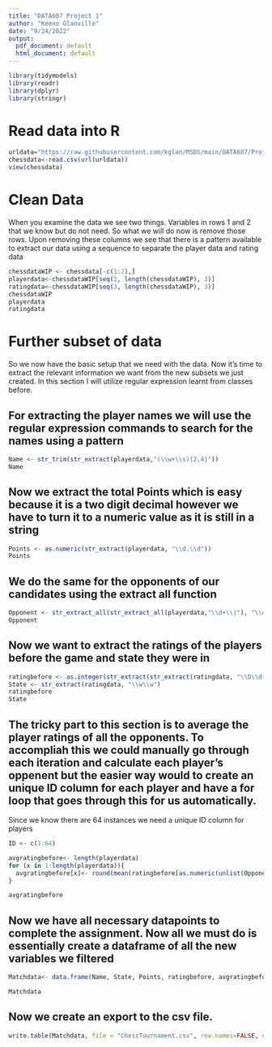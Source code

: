 ---
title: "DATA607 Project 1"
author: "Keeno Glanville"
date: "9/24/2022"
output:
  pdf_document: default
  html_document: default
---

```{r setup, include=FALSE}

library(tidymodels)
library(readr)
library(dplyr)
library(stringr)
```

# Read data into R

```{r cars}
urldata="https://raw.githubusercontent.com/kglan/MSDS/main/DATA607/Project%201/tournamentinfo.txt"
chessdata<-read.csv(url(urldata))
view(chessdata)
```

# Clean Data
 
When you examine the data we see two things. Variables in rows 1 and 2 that 
we know but do not need. So what we will do now is remove those rows. Upon 
removing these columns we see that there is a pattern available to extract our
data using a sequence to separate the player data and rating data 

```{r}



chessdataWIP <- chessdata[-c(1:2),]
playerdata<-chessdataWIP[seq(2, length(chessdataWIP), 3)]
ratingdata<-chessdataWIP[seq(3, length(chessdataWIP), 3)]
chessdataWIP
playerdata
ratingdata
```

# Further subset of data

So we now have the basic setup that we need with the data. Now it's time to 
extract the relevant information we want from the new subsets we just created. 
In this section I will utilize regular expression learnt from classes before.



## For extracting the player names we will use the regular expression commands to search for the names using a pattern

```{r}

Name <- str_trim(str_extract(playerdata,"(\\w+\\s){2,4}"))
Name
```

## Now we extract the total Points which is easy because it is a two digit decimal however we have to turn it to a numeric value as it is still in a string 




```{r}
Points <- as.numeric(str_extract(playerdata, "\\d.\\d"))
Points
```

## We do the same for the opponents of our candidates using the extract all function

```{r}

Opponent <- str_extract_all(str_extract_all(playerdata,"\\d+\\|"), "\\d+")
Opponent


```
## Now we want to extract the ratings of the players before the game and state they were in



```{r}

ratingbefore <- as.integer(str_extract(str_extract(ratingdata, "\\D\\d{3,4}\\D"), "\\d+")) 
State <- str_extract(ratingdata, "\\w\\w")
ratingbefore
State

```

## The tricky part to this section is to average the player ratings of all the opponents. To accompliah this we could manually go through each iteration and calculate each player's oppenent but the easier way would to create an unique ID column for each player and have a for loop that goes through this for us automatically.

Since we know there are 64 instances we need a unique ID column for players


```{r}

ID <- c(1:64)

avgratingbefore<- length(playerdata)
for (x in 1:length(playerdata)){
  avgratingbefore[x]<- round(mean(ratingbefore[as.numeric(unlist(Opponent[ID[x]]))]), digits = 0)
}

avgratingbefore


```


## Now we have all necessary datapoints to complete the assignment. Now all we must do is essentially create a dataframe of all the new variables we filtered



```{r}
Matchdata<- data.frame(Name, State, Points, ratingbefore, avgratingbefore)

Matchdata


```

## Now we create an export to the csv file.

```{r}

write.table(Matchdata, file = "ChessTournament.csv", row.names=FALSE, na="", col.names=TRUE, sep=",")


```


















